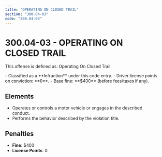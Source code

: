 ```yaml
---
title: "OPERATING ON CLOSED TRAIL"
section: "300.04-03"
code: "300.04-03"
---
```





# 300.04-03 - OPERATING ON CLOSED TRAIL

This offense is defined as: Operating On Closed Trail.

<Aside type="tip" title="Charge Type: Infraction">
- Classified as a **Infraction** under this code entry.
- Driver license points on conviction: **0**.
- Base fine: **$400** (before fees/taxes if any).
</Aside>

## Elements
- Operates or controls a motor vehicle or engages in the described conduct.
- Performs the behavior described by the violation title.

## Penalties
- **Fine**: $400
- **License Points**: 0
